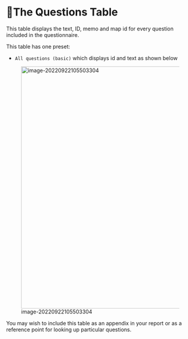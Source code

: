 # 🧪The Questions Table{#xthe-questions-table}

This table displays the text, ID, memo and map id for every question included in the questionnaire. 

This table has one preset:

- `All questions (basic)` which displays id and text as shown below

![image-20220922105503304](C:\Users\hanna\AppData\Roaming\Typora\typora-user-images\image-20220922105503304.png){width=650}

You may wish to include this table as an appendix in your report or as a reference point for looking up particular questions.
